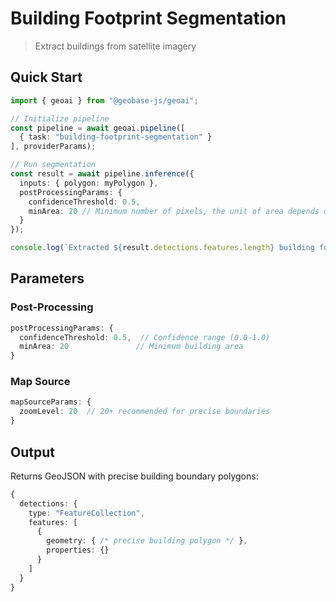 
# Building Footprint Segmentation
> Extract buildings from satellite imagery

<VideoEmbed 
  src="https://geobase-docs.s3.amazonaws.com/geobase-ai-assets/building-footprint-segmentation.mp4"
  title="Building Footprint Segmentation Demo"
/>

## Quick Start

```typescript
import { geoai } from "@geobase-js/geoai";

// Initialize pipeline
const pipeline = await geoai.pipeline([
  { task: "building-footprint-segmentation" }
], providerParams);

// Run segmentation
const result = await pipeline.inference({
  inputs: { polygon: myPolygon },
  postProcessingParams: { 
    confidenceThreshold: 0.5,
    minArea: 20 // Minimum number of pixels, the unit of area depends on the zoom level.
  }
});

console.log(`Extracted ${result.detections.features.length} building footprints`);
```

## Parameters

### Post-Processing
```typescript
postProcessingParams: {
  confidenceThreshold: 0.5,  // Confidence range (0.0-1.0)
  minArea: 20               // Minimum building area
}
```

### Map Source
```typescript
mapSourceParams: {
  zoomLevel: 20  // 20+ recommended for precise boundaries
}
```
## Output

Returns GeoJSON with precise building boundary polygons:

```typescript
{
  detections: {
    type: "FeatureCollection",
    features: [
      {
        geometry: { /* precise building polygon */ },
        properties: {}
      }
    ]
  }
}
```